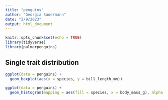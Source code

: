 ```yaml
---
title: "penguins"
author: "Georgia Sauermann"
date: "2/9/2023"
output: html_document
---
```


```r
knitr::opts_chunk$set(echo = TRUE)
library(tidyverse)
library(palmerpenguins)
```


## Single trait distribution

```r
ggplot(data = penguins) +
  geom_boxplot(aes(x = species, y = bill_length_mm))
```

```r
ggplot(data = penguins) +
  geom_histogram(mapping = aes(fill = species, x = body_mass_g), alpha = 0.5)

```


